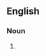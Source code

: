 {{also|portfólios}}

==English==

===Noun===
{{head|en|noun plural form}}

# {{plural of|portfolio|lang=en}}